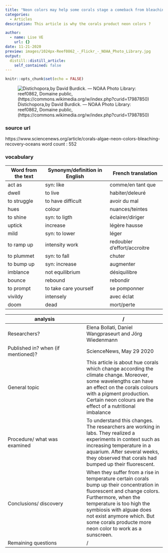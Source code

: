 ```yaml
---
title: "Neon colors may help some corals stage a comeback from bleaching"
categories:
  - Articles
description: This article is why the corals product neon colors ?

author: 
  - name: Lise VE 
    url: {}
date: 11-21-2020
preview: images/1024px-Reef0862_-_Flickr_-_NOAA_Photo_Library.jpg 
output:
  distill::distill_article:
    self_contained: false
---
```


```r
knitr::opts_chunk$set(echo = FALSE)
```


![Distichopora,by David Burdick. — NOAA Photo Library: reef0862, Domaine public, (https://commons.wikimedia.org/w/index.php?curid=17987850)](images/1024px-Reef0862_-_Flickr_-_NOAA_Photo_Library.jpg)

### source url 

https://www.sciencenews.org/article/corals-algae-neon-colors-bleaching-recovery-oceans
word count : 552

### vocabulary 
|Word from the text|Synonym/definition in English|French translation|
| --- | --- | --- |
|act as|syn: like|comme/en tant que|
|dwell|to live|habiter/deleuré|
|to struggle|to have difficult|avoir du mal|
|hues|colour|nuances/teintes|
|to shine|syn: to ligth|éclairer/diriger|
|uptick|increase|légère hausse|
|mild|syn: to lower|léger|
|to ramp up|intensity work|redoubler d'effort/accroitre|
|to plummet|syn: to fall|chuter|
|to bump up|syn: increase|augmenter|
|imblance|not equilibrium|désiquilibre|
|bounce|rebound|rebondir|
|to prompt|to take care yourself|se pomponner|
|vivildy|intensely|avec éclat|
|doom|dead|mort/perte|

|analysis|/     |
| --- | --- |
|Researchers?|Elena Bollati, Daniel Wangpraseurt and Jörg Wiedenmann|
|Published in? when (if mentioned)?|ScienceNews, May 29 2020|
|General topic|This article is about hue corals which change according the climate change.  Moreover, some wavelengths can have an effect on the corals colours with a pigment production. Certain neon colours are the effect of a nutritional imbalance|
|Procedure/ what was examined|To understand this changes. The researchers are working in labs. They realized a experiments in context such as increasing temperature in a aquarium. After several weeks, they observed that corals had bumped up their fluorescent.|
|Conclusions/ discovery|When they suffer  from a rise in temperature certain corals bump up their concentration in fluorescent and change colors. Furthermore, when the temperature is too high the symbiosis with alguae does not exist anymore which. But some corals producte more neon color to work as a sunscreen.|
|Remaining questions|/|


